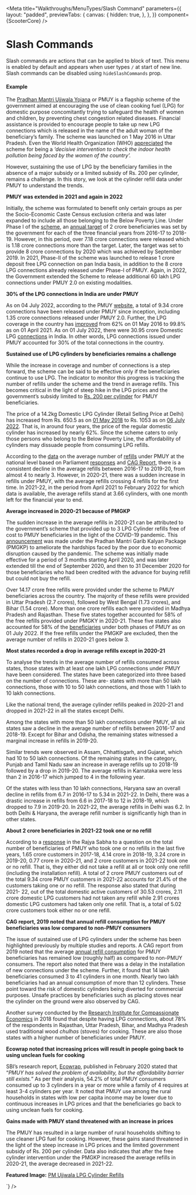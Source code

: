 
<Meta
  title="Walkthroughs/MenuTypes/Slash Command"
  parameters={{
    layout: "padded",
    previewTabs: {
      canvas: {
        hidden: true,
      },
    },
  }}
  component={ScooterCore}
/>

# Slash Commands

Slash commands are actions that can be applied to block of text. This menu is
enabled by default and appears when user types `/` at start of new line. Slash
commands can be disabled using `hideSlashCommands` prop.

#### **Example**

<Canvas>
  <Story name="Slash Command">
    <ScooterCore
      rows={40}
      menuType="bubble"
      heightStrategy="flexible"
      initialValue={`<p></p>     <p></p>     <p>The <a href="https://www.google.com/url?q=https://pmuy.gov.in/about.html&amp;source=gmail-html&amp;ust=1659722224087000&amp;usg=AOvVaw07jbzvwP2TB6BKhVTAITkp" rel="noopener noreferrer noreferrer" target="_blank">Pradhan Mantri Ujjwala Yojana</a> or PMUY is a flagship scheme of the government aimed at encouraging the use of clean cooking fuel (LPG) for domestic purpose concomitantly trying to safeguard the health of women and children, by preventing chest congestion related diseases. Financial assistance is provided to encourage people to take up new LPG connections which is released in the name of the adult woman of the beneficiary’s family. The scheme was launched on 1 May 2016 in Uttar Pradesh. Even the World Health Organization (WHO) <a href="https://www.google.com/url?q=http://pib.nic.in/PressReleaseIframePage.aspx?PRID%3D1558097&amp;source=gmail-html&amp;ust=1659722224087000&amp;usg=AOvVaw1CufVLDYie5Mgl-k7FtT8h" rel="noopener noreferrer noreferrer" target="_blank">appreciated</a> the scheme for being a <em>‘decisive intervention to check the indoor health pollution being faced by the women of the country’. </em></p>     <p></p>     <p>However, sustaining the use of LPG by the beneficiary families in the absence of a major subsidy or a limited subsidy of Rs. 200 per cylinder, remains a challenge. In this story, we look at the cylinder refill data under PMUY to understand the trends. </p>     <p></p>     <p><strong>PMUY was extended in 2021 and again in 2022</strong></p>     <p></p>     <p>Initially, the scheme was formulated to benefit only certain groups as per the Socio-Economic Caste Census exclusion criteria and was later expanded to include all those belonging to the Below Poverty Line. Under Phase I of the <a href="https://www.google.com/url?q=http://164.100.24.220/loksabhaquestions/annex/178/AU241.pdf&amp;source=gmail-html&amp;ust=1659722224087000&amp;usg=AOvVaw3ic83R3igb1cSqZaNmfZtu" rel="noopener noreferrer noreferrer" target="_blank">scheme</a>, an <a href="https://www.google.com/url?q=http://164.100.24.220/loksabhaquestions/annex/171/AU388.pdf&amp;source=gmail-html&amp;ust=1659722224087000&amp;usg=AOvVaw0d4-HXU6XwWyXtq9t-O9wV" rel="noopener noreferrer noreferrer" target="_blank">annual target</a> of 2 crore beneficiaries was set by the government for each of the three financial years from 2016-17 to 2018-19. However, in this period, over 7.18 crore connections were released which is 1.18 crore connections more than the target. Later, the target was set to provide 8 crore connections by 2020 which was achieved by September 2019. In 2021, Phase-II of the scheme was launched to release 1 crore deposit free LPG connection on pan India basis, in addition to the 8 crore LPG connections already released under Phase-I of PMUY. Again, in 2022, the Government extended the Scheme to release additional 60 lakh LPG connections under PMUY 2.0 on existing modalities. </p>     <p></p>     <p><strong>30% of the LPG connections in India are under PMUY</strong></p>     <p></p>     <p>As on 04 July 2022, according to the PMUY <a href="https://www.google.com/url?q=https://www.pmuy.gov.in/index.aspx&amp;source=gmail-html&amp;ust=1659722224087000&amp;usg=AOvVaw1i4WRuPSjPj1cb1eYaU5RY" rel="noopener noreferrer noreferrer" target="_blank">website</a>, a total of 9.34 crore connections have been released under PMUY since inception, including 1.35 crore connections released under PMUY 2.0. Further, the LPG coverage in the country has <a href="https://www.google.com/url?q=https://www.pmuy.gov.in/about.html&amp;source=gmail-html&amp;ust=1659722224087000&amp;usg=AOvVaw2SkfHCHeckUmvl7HA9QwCH" rel="noopener noreferrer noreferrer" target="_blank">improved</a> from 62% on 01 May 2016 to 99.8% as on 01 April 2021. As on 01 July 2022, there were 30.95 crore Domestic LPG <a href="https://www.google.com/url?q=https://pqars.nic.in/annex/257/AU947.pdf&amp;source=gmail-html&amp;ust=1659722224087000&amp;usg=AOvVaw3g6YARaRUPUaKznbbxH6Kd" rel="noopener noreferrer noreferrer" target="_blank">connections</a> in India. In other words, LPG connections issued under PMUY accounted for 30% of the total connections in the country.</p>     <p></p>     <p><strong>Sustained use of LPG cylinders by beneficiaries remains a challenge</strong></p>     <p></p>     <p>While the increase in coverage and number of connections is a step forward, the scheme can be said to be effective only if the beneficiaries continue to use LPG. The indicator to monitor this progress is tracking the number of refills under the scheme and the trend in average refills. This becomes critical in the light of steep hike in the LPG prices and the government’s subsidy limited to <a href="https://www.google.com/url?q=https://pqars.nic.in/annex/257/AU1638.pdf&amp;source=gmail-html&amp;ust=1659722224087000&amp;usg=AOvVaw2autgpeM8mBO45l65j2b5Y" rel="noopener noreferrer noreferrer" target="_blank">Rs. 200 per cylinder</a> for PMUY beneficiaries.</p>     <p></p>     <p>The price of a 14.2kg Domestic LPG Cylinder (Retail Selling Price at Delhi) has increased from Rs. 650.5 as on <a href="https://www.google.com/url?q=http://164.100.24.220/loksabhaquestions/annex/177/AU1990.pdf&amp;source=gmail-html&amp;ust=1659722224087000&amp;usg=AOvVaw0n6dNEIkklkKo6-LcQnW3Q" rel="noopener noreferrer noreferrer" target="_blank">01 May 2018</a> to Rs. 1053 as on <a href="https://www.google.com/url?q=http://164.100.24.220/loksabhaquestions/annex/179/AU742.pdf&amp;source=gmail-html&amp;ust=1659722224087000&amp;usg=AOvVaw1WPLvwXNtdFkyn7VwhDmYo" rel="noopener noreferrer noreferrer" target="_blank">06 July 2022</a>. That is, in around four years, the price of the regular domestic cylinder has increased by nearly 62%. Since the scheme caters to only those persons who belong to the Below Poverty Line, the affordability of cylinders may dissuade people from consuming LPG refills.  </p>     <p></p>     <p>According to the <a href="https://www.google.com/url?q=https://pqars.nic.in/annex/255/AU2538.pdf&amp;source=gmail-html&amp;ust=1659722224087000&amp;usg=AOvVaw1ktXL-f2ZE4powvfmE5ZGs" rel="noopener noreferrer noreferrer" target="_blank">data</a> on the average number of <a href="https://www.google.com/url?q=http://164.100.24.220/loksabhaquestions/annex/17/AU1281.pdf&amp;source=gmail-html&amp;ust=1659722224087000&amp;usg=AOvVaw2T1lgBzC1dIKH9Mj75Kfor" rel="noopener noreferrer noreferrer" target="_blank">refills</a> under PMUY at the national level based on Parliament <a href="https://www.google.com/url?q=https://pqars.nic.in/annex/256/AU2057.pdf&amp;source=gmail-html&amp;ust=1659722224087000&amp;usg=AOvVaw2fH6TR2663LMo6Qbp2C4tw" rel="noopener noreferrer noreferrer" target="_blank">responses</a> and <a href="https://www.google.com/url?q=https://cag.gov.in/uploads/download_audit_report/2019/Report_No_14_of_2019_Performance_Audit_of_Pradhan_Mantri_Ujjwala_Yojana_Ministry_of_Petroleum_and_Natural_Gas_0.pdf%23page%3D82&amp;source=gmail-html&amp;ust=1659722224087000&amp;usg=AOvVaw3rNbvrQIynvfKPZUoVKgpg" rel="noopener noreferrer noreferrer" target="_blank">CAG Report</a>, there is a consistent decline in the average refills between 2016-17 to 2019-20, from almost 4 to nearly 3. However, in 2020-21, there was a sudden increase in refills under PMUY, with the average refills crossing 4 refills for the first time. In 2021-22, in the period from April 2021 to February 2022 for which data is available, the average refills stand at 3.66 cylinders, with one month left for the financial year to end. </p>     <p></p>         <p></p>     <p><strong>Average increased in 2020-21 because of PMGKP</strong></p>     <p></p>     <p>The sudden increase in the average refills in 2020-21 can be attributed to the government’s scheme that provided up to 3 LPG Cylinder refills free of cost to PMUY beneficiaries in the light of the COVID-19 pandemic. This <a href="https://www.google.com/url?q=https://pqars.nic.in/annex/257/AU946.pdf&amp;source=gmail-html&amp;ust=1659722224087000&amp;usg=AOvVaw2IlpkuuvPwSoQ-kFb_whXP" rel="noopener noreferrer noreferrer" target="_blank">announcement</a> was made under the Pradhan Mantri Garib Kalyan Package (PMGKP) to ameliorate the hardships faced by the poor due to economic disruption caused by the pandemic. The scheme was initially made effective for a period of 3 months starting April 2020, and was later extended till the end of September 2020, and then to 31 December 2020 for those beneficiaries who had been credited with the advance for buying refill but could not buy the refill.  </p>     <p></p>     <p>Over 14.17 crore free refills were provided under the scheme to PMUY beneficiaries across the country. The majority of these refills were provided in Uttar Pradesh (2.7 crores), followed by West Bengal (1.73 crores), and Bihar (1.54 crore). More than one crore refills each were provided in Madhya Pradesh and Rajasthan. These five states together accounted for 58% of the free refills provided under PMGKY in 2020-21. These five states also accounted for 58% of the <a href="https://www.google.com/url?q=http://164.100.24.220/loksabhaquestions/annex/179/AU706.pdf&amp;source=gmail-html&amp;ust=1659722224087000&amp;usg=AOvVaw3bGB8DgXzcgmPwaR-LX3AH" rel="noopener noreferrer noreferrer" target="_blank">beneficiaries</a> under both phases of PMUY as on 01 July 2022. If the free refills under the PMGKP are excluded, then the average number of refills in 2020-21 goes below 3.  </p>     <p></p>     <p><strong>Most states recorded a drop in average refills except in 2020-21</strong></p>     <p></p>     <p>To analyse the trends in the average number of refills consumed across states, those states with at least one lakh LPG connections under PMUY have been considered. The states have been categorized into three based on the number of connections. These are- states with more than 50 lakh connections, those with 10 to 50 lakh connections, and those with 1 lakh to 10 lakh connections. </p>     <p></p>     <p>Like the national trend, the average cylinder refills peaked in 2020-21 and dropped in 2021-22 in all the states except Delhi.</p>     <p></p>     <p>Among the states with more than 50 lakh connections under PMUY, all six states saw a decline in the average number of refills between 2016-17 and 2018-19. Except for Bihar and Odisha, the remaining states witnessed a marginal increase in refills in 2019-20. </p>     <p></p>     <p>Similar trends were observed in Assam, Chhattisgarh, and Gujarat, which had 10 to 50 lakh connections. Of the remaining states in the category, Punjab and Tamil Nadu saw an increase in average refills up to 2018-19 followed by a drop in 2019-20. The average refills in Karnataka were less than 2 in 2016-17 which jumped to 4 in the following year. </p>     <p></p>     <p>Of the states with less than 10 lakh connections, Haryana saw an overall decline in refills from 6.7 in 2016-17 to 5.34 in 2021-22. In Delhi, there was a drastic increase in refills from 6.6 in 2017-18 to 12 in 2018-19, which dropped to 7.9 in 2019-20. In 2021-22, the average refills in Delhi was 6.2. In both Delhi &amp; Haryana, the average refill number is significantly high than in other states. </p>     <p></p>         <p></p>     <p><strong>About 2 crore beneficiaries in 2021-22 took one or no refill</strong></p>     <p></p>     <p>According to a <a href="https://www.google.com/url?q=https://pqars.nic.in/annex/257/AU1740.pdf&amp;source=gmail-html&amp;ust=1659722224087000&amp;usg=AOvVaw1V_rbomqBAzNAyXtAkKrKR" rel="noopener noreferrer noreferrer" target="_blank">response</a> in the Rajya Sabha to a question on the total number of beneficiaries of PMUY who took one or no refills in the last five years, 1.65 crore customers in 2017-18, 4.14 crore in 2018-19, 3.24 crore in 2019-20, 0.77 crore in 2020-21, and 2 crore customers in 2021-22 took one or no refill.  That is, they either did not take a refill at all or took only one refill (including the installation refill). A total of 2 crore PMUY customers out of the total 9.34 crore PMUY customers in 2021-22 accounts for 21.4% of the customers taking one or no refill.  The response also stated that during 2021- 22, out of the total domestic active customers of 30.53 crores, 2.11 crore domestic LPG customers had not taken any refill while 2.91 crores domestic LPG customers had taken only one refill. That is, a total of 5.02 crore customers took either no or one refill. </p>     <p></p>     <p></p>     <p></p>     <p></p>         <p></p>     <p><strong>CAG report, 2019 noted that annual refill consumption for PMUY beneficiaries was low compared to non-PMUY consumers</strong></p>     <p></p>     <p>The issue of sustained use of LPG cylinders under the scheme has been highlighted previously by multiple studies and reports. A CAG report from 2019 noted that the average <a href="https://www.google.com/url?q=https://cag.gov.in/uploads/download_audit_report/2019/Report_No_14_of_2019_Performance_Audit_of_Pradhan_Mantri_Ujjwala_Yojana_Ministry_of_Petroleum_and_Natural_Gas_0.pdf%23page%3D63&amp;source=gmail-html&amp;ust=1659722224087000&amp;usg=AOvVaw2OV7oQl5i0NkpkwI-ucSeL" rel="noopener noreferrer noreferrer" target="_blank">annual refill consumption</a> for PMUY beneficiaries has remained low (roughly half) as compared to non-PMUY consumers. The report also noted that there was a delay in the installation of new connections under the scheme. Further, it found that 14 lakh beneficiaries consumed 3 to 41 cylinders in one month. Nearly two lakh beneficiaries had an annual consumption of more than 12 cylinders. These point toward the risk of domestic cylinders being diverted for commercial purposes. Unsafe practices by beneficiaries such as placing stoves near the cylinder on the ground were also observed by CAG. </p>     <p></p>     <p>Another survey conducted by the <a href="https://www.google.com/url?q=https://riceinstitute.org/research/persistence-of-solid-fuel-use-despite-increases-in-lpg-ownership-new-survey-evidence-from-rural-north-india/&amp;source=gmail-html&amp;ust=1659722224087000&amp;usg=AOvVaw0gTR7as8h76go5DhvPE-f4" rel="noopener noreferrer noreferrer" target="_blank">Research Institute for Compassionate Economics</a> in 2018 found that despite having LPG connections, about 78% of the respondents in Rajasthan, Uttar Pradesh, Bihar, and Madhya Pradesh used traditional wood <em>chulhas </em>(stoves) for cooking. These are also those states with a higher number of beneficiaries under PMUY. </p>     <p></p>     <p><strong>Ecowrap noted that increasing prices will result in people going back to using unclean fuels for cooking</strong></p>     <p></p>     <p>SBI’s research report, <a href="https://www.google.com/url?q=https://sbi.co.in/documents/13958/2820818/1702201428-Ecowrap_20200217.pdf/4d805b7b-86ed-345c-8232-854791b64a0e?t%3D1581929334459%26TSPD_101_R0%3D08b90ded0cab2000e8a5cb804d29d09803b1bfb41d0e7b3aa930ba7ecaf2c1e8ad96005228a5d8d608f97602f514300070980d60447c1fcb32b0461dc8516bf0322bc450751feb20fe6eda083c466d65b4c72c23f3a114277de8524d20a825ee&amp;source=gmail-html&amp;ust=1659722224087000&amp;usg=AOvVaw2Dp0atJ3Vfipo9X_AV7EM-" rel="noopener noreferrer noreferrer" target="_blank">Ecowrap</a>, published in February 2020 stated that “<em>PMUY has solved the problem of availability, but the affordability barrier still exists.</em>” As per their analysis, 54.2% of total PMUY consumers consumed up to 3 cylinders in a year or more while a family of 4 requires at least 3-4 cylinders per year. It noted that PMUY use among the rural households in states with low per capita income may be lower due to continuous increases in LPG prices and that the beneficiaries go back to using unclean fuels for cooking. </p>     <p></p>     <p><strong>Gains made with PMUY stand threatened with an increase in prices</strong></p>     <p></p>     <p>The PMUY has resulted in a large number of rural households shifting to use cleaner LPG fuel for cooking. However, these gains stand threatened in the light of the steep increase in LPG prices and the limited government subsidy of Rs. 200 per cylinder. Data also indicates that after the free cylinder intervention under the PMGKP increased the average refills in 2020-21, the average decreased in 2021-22. </p>     <p></p>     <p><strong>Featured Image:</strong> <a href="https://www.google.com/url?q=https://www.ceew.in/sites/all/themes/ceew/images/energy.jpg&amp;source=gmail-html&amp;ust=1659722224087000&amp;usg=AOvVaw2GN9AJodaDzeZjQEksYQaL" rel="noreferrer noopener noreferrer" target="_blank">PM Ujjwala  LPG Cylinder Refills</a></p>     <p></p>`}
    />
  </Story>
</Canvas>
